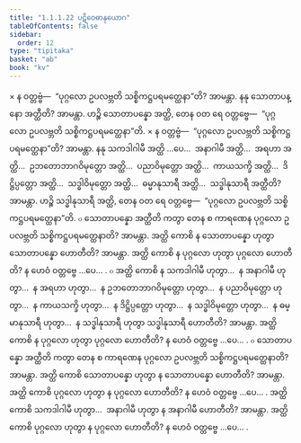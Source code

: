 ```yaml
---
title: "1.1.1.22 ပဋိဝေဓာနုယောဂ"
tableOfContents: false
sidebar:
  order: 12
type: "tipitaka"
basket: "ab"
book: "kv"
---
```



<DynamicBreadcrumb />

<Division number="201" book="kv">

<Paragraph number="331" book="kv">
× န ဝတ္တဗ္ဗံ—  “ပုဂ္ဂလော ဥပလဗ္ဘတိ သစ္စိကဋ္ဌပရမတ္ထေနာ”တိ? အာမန္တာ. နနု သောတာပန္နော အတ္ထီတိ? အာမန္တာ. ဟဉ္စိ သောတာပန္နော အတ္ထိ, တေန ဝတ ရေ ဝတ္တဗ္ဗေ—  “ပုဂ္ဂလော ဥပလဗ္ဘတိ သစ္စိကဋ္ဌပရမတ္ထေနာ”တိ.
</Paragraph>

</Division>
<Division number="202" book="kv">

<Paragraph number="332" book="kv">
× န ဝတ္တဗ္ဗံ—  “ပုဂ္ဂလော ဥပလဗ္ဘတိ သစ္စိကဋ္ဌပရမတ္ထေနာ”တိ? အာမန္တာ. နနု သကဒါဂါမီ အတ္ထိ …ပေ…  အနာဂါမီ အတ္ထိ…  အရဟာ အတ္ထိ…  ဥဘတောဘာဂဝိမုတ္တော အတ္ထိ…  ပညာဝိမုတ္တော အတ္ထိ…  ကာယသက္ခိ အတ္ထိ…  ဒိဋ္ဌိပ္ပတ္တော အတ္ထိ…  သဒ္ဓါဝိမုတ္တော အတ္ထိ…  ဓမ္မာနုသာရီ အတ္ထိ…  သဒ္ဓါနုသာရီ အတ္ထီတိ? အာမန္တာ. ဟဉ္စိ သဒ္ဓါနုသာရီ အတ္ထိ, တေန ဝတ ရေ ဝတ္တဗ္ဗေ—  “ပုဂ္ဂလော ဥပလဗ္ဘတိ သစ္စိကဋ္ဌပရမတ္ထေနာ”တိ.
</Paragraph>

</Division>
<Division number="203" book="kv">

<Paragraph number="333" book="kv">
๐ သောတာပန္နော အတ္ထီတိ ကတွာ တေန စ ကာရဏေန ပုဂ္ဂလော ဥပလဗ္ဘတိ သစ္စိကဋ္ဌပရမတ္ထေနာတိ? အာမန္တာ. အတ္ထိ ကောစိ န သောတာပန္နော ဟုတွာ သောတာပန္နော ဟောတီတိ? အာမန္တာ. အတ္ထိ ကောစိ န ပုဂ္ဂလော ဟုတွာ ပုဂ္ဂလော ဟောတီတိ? န ဟေဝံ ဝတ္တဗ္ဗေ …ပေ… .
</Paragraph>

</Division>
<Division number="204" book="kv">

<Paragraph number="334" book="kv">
๐ အတ္ထိ ကောစိ န သကဒါဂါမီ ဟုတွာ…  န အနာဂါမီ ဟုတွာ…  န အရဟာ ဟုတွာ…  န ဥဘတောဘာဂဝိမုတ္တော ဟုတွာ…  န ပညာဝိမုတ္တော ဟုတွာ…  န ကာယသက္ခိ ဟုတွာ…  န ဒိဋ္ဌိပ္ပတ္တော ဟုတွာ…  န သဒ္ဓါဝိမုတ္တော ဟုတွာ…  န ဓမ္မာနုသာရီ ဟုတွာ…  န သဒ္ဓါနုသာရီ ဟုတွာ သဒ္ဓါနုသာရီ ဟောတီတိ? အာမန္တာ. အတ္ထိ ကောစိ န ပုဂ္ဂလော ဟုတွာ ပုဂ္ဂလော ဟောတီတိ? န ဟေဝံ ဝတ္တဗ္ဗေ …ပေ… .
</Paragraph>

</Division>
<Division number="205" book="kv">

<Paragraph number="335" book="kv">
๐ သောတာပန္နော အတ္ထီတိ ကတွာ တေန စ ကာရဏေန ပုဂ္ဂလော ဥပလဗ္ဘတိ သစ္စိကဋ္ဌပရမတ္ထေနာတိ? အာမန္တာ. အတ္ထိ ကောစိ သောတာပန္နော ဟုတွာ န သောတာပန္နော ဟောတီတိ? အာမန္တာ. အတ္ထိ ကောစိ ပုဂ္ဂလော ဟုတွာ န ပုဂ္ဂလော ဟောတီတိ? န ဟေဝံ ဝတ္တဗ္ဗေ …ပေ… .
</Paragraph>

<Paragraph number="336" book="kv">
အတ္ထိ ကောစိ သကဒါဂါမီ ဟုတွာ…  အနာဂါမီ ဟုတွာ န အနာဂါမီ ဟောတီတိ? အာမန္တာ. အတ္ထိ ကောစိ ပုဂ္ဂလော ဟုတွာ န ပုဂ္ဂလော ဟောတီတိ? န ဟေဝံ ဝတ္တဗ္ဗေ …ပေ… .
</Paragraph>
</Division>